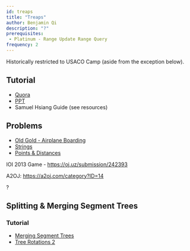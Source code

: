 ```yaml
---
id: treaps
title: "Treaps"
author: Benjamin Qi
description: "?"
prerequisites:
 - Platinum - Range Update Range Query
frequency: 2
---
```


<info-block title="Pro Tip">
Historically restricted to USACO Camp (aside from the exception below).
</info-block>

## Tutorial

  - [Quora](https://threads-iiith.quora.com/Treaps-One-Tree-to-Rule-em-all-Part-1)
  - [PPT](https://docs.google.com/presentation/d/14xgtdDWnIBwmJRAuIdZ8FvLZcX9uRxnNoGOGAQRDIvc/edit?usp=sharing)
  - Samuel Hsiang Guide (see resources)

## Problems

  - [Old Gold - Airplane Boarding](http://www.usaco.org/index.php?page=viewproblem2&cpid=402)
  - [Strings](https://csacademy.com/contest/archive/task/strings/) [](181)
  - [Points & Distances](https://www.hackerearth.com/problem/algorithm/septembereasy-points-and-distances-d30d0e6b/description/) [](185)

IOI 2013 Game - https://oj.uz/submission/242393

A2OJ: https://a2oj.com/category?ID=14


 ?
 
## Splitting & Merging Segment Trees

### Tutorial

  - [Merging Segment Trees](https://codeforces.com/blog/entry/49446)
  - [Tree Rotations 2](https://szkopul.edu.pl/problemset/problem/b0BM0al2crQBt6zovEtJfOc6/site/?key=statement) [](193)

